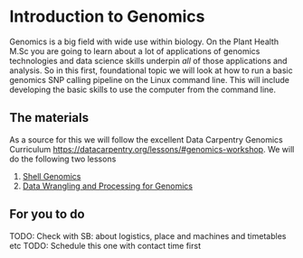 # Introduction to Genomics

Genomics is a big field with wide use within biology. On the Plant Health M.Sc you are going to learn about a lot of applications of genomics technologies and data science skills underpin _all_ of those applications and analysis. So in this first, foundational topic we will look at how to run a basic genomics SNP calling pipeline on the Linux command line. This will include developing the basic skills to use the computer from the command line.



## The materials

As a source for this we will follow the excellent Data Carpentry Genomics Curriculum [https://datacarpentry.org/lessons/#genomics-workshop](https://datacarpentry.org/lessons/#genomics-workshop). We will do the following two lessons


  1. [Shell Genomics](https://datacarpentry.org/lessons/#genomics-workshop)
  2. [Data Wrangling and Processing for Genomics](https://datacarpentry.org/wrangling-genomics/)
    

## For you to do

TODO: Check with SB: about logistics, place and machines and timetables etc
TODO: Schedule this one with contact time first

